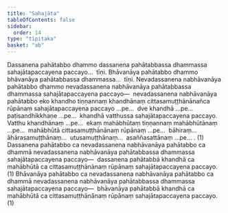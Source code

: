 ```yaml
---
title: "Sahajāta"
tableOfContents: false
sidebar:
  order: 14
type: "tipitaka"
basket: "ab"
---
```



<DynamicBreadcrumb />

<Division number="79">

<Paragraph number="973">
Dassanena pahātabbo dhammo dassanena pahātabbassa dhammassa sahajātapaccayena paccayo…  tīṇi.
</Paragraph>

<Paragraph number="974">
Bhāvanāya pahātabbo dhammo bhāvanāya pahātabbassa dhammassa…  tīṇi.
</Paragraph>

<Paragraph number="975">
Nevadassanena nabhāvanāya pahātabbo dhammo nevadassanena nabhāvanāya pahātabbassa dhammassa sahajātapaccayena paccayo—  nevadassanena nabhāvanāya pahātabbo eko khandho tiṇṇannaṃ khandhānaṃ cittasamuṭṭhānānañca rūpānaṃ sahajātapaccayena paccayo …pe…  dve khandhā …pe…  paṭisandhikkhaṇe …pe…  khandhā vatthussa sahajātapaccayena paccayo. Vatthu khandhānaṃ …pe…  ekaṃ mahābhūtaṃ tiṇṇannaṃ mahābhūtānaṃ …pe…  mahābhūtā cittasamuṭṭhānānaṃ rūpānaṃ …pe…  bāhiraṃ…  āhārasamuṭṭhānaṃ…  utusamuṭṭhānaṃ…  asaññasattānaṃ …pe… . (1)
</Paragraph>

<Paragraph number="976">
Dassanena pahātabbo ca nevadassanena nabhāvanāya pahātabbo ca dhammā nevadassanena nabhāvanāya pahātabbassa dhammassa sahajātapaccayena paccayo—  dassanena pahātabbā khandhā ca mahābhūtā ca cittasamuṭṭhānānaṃ rūpānaṃ sahajātapaccayena paccayo. (1)
</Paragraph>

<Paragraph number="977">
Bhāvanāya pahātabbo ca nevadassanena nabhāvanāya pahātabbo ca dhammā nevadassanena nabhāvanāya pahātabbassa dhammassa sahajātapaccayena paccayo—  bhāvanāya pahātabbā khandhā ca mahābhūtā ca cittasamuṭṭhānānaṃ rūpānaṃ sahajātapaccayena paccayo. (1)
</Paragraph>
</Division>
